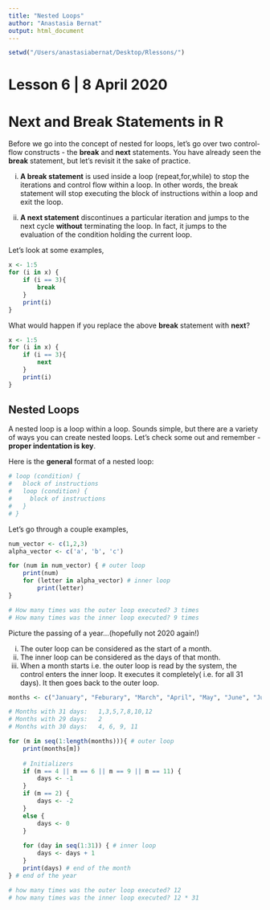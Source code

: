 ```yaml
---
title: "Nested Loops"
author: "Anastasia Bernat"
output: html_document
---
```


```r
setwd("/Users/anastasiabernat/Desktop/Rlessons/")
```

# Lesson 6 | 8 April 2020

# Next and Break Statements in R

Before we go into the concept of nested for loops, let's go over two control-flow constructs - the **break** and **next** statements. You have already seen the **break** statement, but let's revisit it the sake of practice.

(i) **A break statement** is used inside a loop (repeat,for,while) to stop the iterations and control flow within a loop. In other words, the break statement will stop executing the block of instructions within a loop and exit the loop.

(ii) **A next statement** discontinues a particular iteration and jumps to the next cycle **without** terminating the loop. In fact, it jumps to the evaluation of the condition holding the current loop.

Let's look at some examples,

```r
x <- 1:5
for (i in x) {
    if (i == 3){
        break
    }
    print(i)
}
```

What would happen if you replace the above **break** statement with **next**?

```r
x <- 1:5
for (i in x) {
    if (i == 3){
        next
    }
    print(i)
}

```

## Nested Loops

A nested loop is a loop within a loop. Sounds simple, but there are a variety of ways you can create nested loops. Let's check some out and remember - **proper indentation is key**.

Here is the **general** format of a nested loop:

```r
# loop (condition) {
#   block of instructions
#   loop (condition) {
#     block of instructions
#   }
# }

```

Let's go through a couple examples,
```r
num_vector <- c(1,2,3)
alpha_vector <- c('a', 'b', 'c')

for (num in num_vector) { # outer loop 
    print(num)
    for (letter in alpha_vector) # inner loop
        print(letter)
}

# How many times was the outer loop executed? 3 times 
# How many times was the inner loop executed? 9 times 


```


Picture the passing of a year...(hopefully not 2020 again!)

(i) The outer loop can be considered as the start of a month.
(ii) The inner loop can be considered as the days of that month.
(iii) When a month starts i.e. the outer loop is read by the system, the control enters the inner loop. It executes it completely( i.e. for all 31 days). It then goes back to the outer loop.

```r

months <- c("January", "Feburary", "March", "April", "May", "June", "July", "August", "September", "October", "November", "December")

# Months with 31 days:   1,3,5,7,8,10,12
# Months with 29 days:   2
# Months with 30 days:   4, 6, 9, 11

for (m in seq(1:length(months))){ # outer loop
    print(months[m])
    
    # Initializers
    if (m == 4 || m == 6 || m == 9 || m == 11) {
        days <- -1
    }
    if (m == 2) {
        days <- -2
    }
    else {
        days <- 0
    }
    
    for (day in seq(1:31)) { # inner loop
        days <- days + 1
    }
    print(days) # end of the month
} # end of the year

# how many times was the outer loop executed? 12 
# how many times was the inner loop executed? 12 * 31
```

